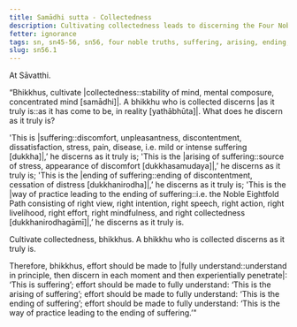 ```yaml
---
title: Samādhi sutta - Collectedness
description: Cultivating collectedness leads to discerning the Four Noble Truths.
fetter: ignorance
tags: sn, sn45-56, sn56, four noble truths, suffering, arising, ending, cessation, way of practice, path
slug: sn56.1
---
```


At Sāvatthi.

“Bhikkhus, cultivate |collectedness::stability of mind, mental composure, concentrated mind [samādhi]|. A bhikkhu who is collected discerns |as it truly is::as it has come to be, in reality [yathābhūta]|. What does he discern as it truly is?

'This is |suffering::discomfort, unpleasantness, discontentment, dissatisfaction, stress, pain, disease, i.e. mild or intense suffering [dukkha]|,’ he discerns as it truly is;
'This is the |arising of suffering::source of stress, appearance of discomfort [dukkhasamudaya]|,’ he discerns as it truly is;
'This is the |ending of suffering::ending of discontentment, cessation of distress [dukkhanirodha]|,’ he discerns as it truly is;
'This is the |way of practice leading to the ending of suffering::i.e. the Noble Eightfold Path consisting of right view, right intention, right speech, right action, right livelihood, right effort, right mindfulness, and right collectedness [dukkhanirodhagāmī]|,’ he discerns as it truly is.

Cultivate collectedness, bhikkhus. A bhikkhu who is collected discerns as it truly is.

Therefore, bhikkhus, effort should be made to |fully understand::understand in principle, then discern in each moment and then experientially penetrate|: ‘This is suffering’;
effort should be made to fully understand: ‘This is the arising of suffering’;
effort should be made to fully understand: ‘This is the ending of suffering’;
effort should be made to fully understand: ‘This is the way of practice leading to the ending of suffering.’"